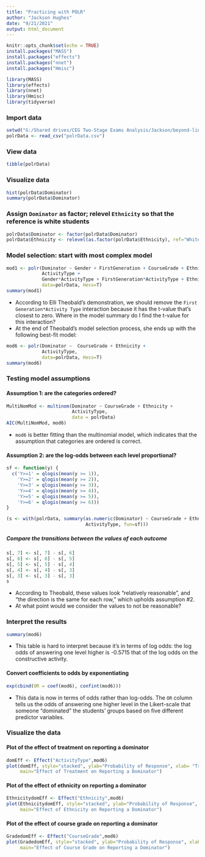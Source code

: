 ```yaml
---
title: "Practicing with POLR"
author: "Jackson Hughes"
date: "9/21/2021"
output: html_document
---
```


```r
knitr::opts_chunk$set(echo = TRUE)
install.packages("MASS")
install.packages("effects")
install.packages("nnet")
install.packages("Hmisc")

library(MASS)
library(effects)
library(nnet)
library(Hmisc)
library(tidyverse)
```

### Import data

```r
setwd("G:/Shared drives/CEG Two-Stage Exams Analysis/Jackson/beyond-linear-regression/BeyondLinearRegression/Proportional Odds Logistic Regression")
polrData <- read_csv("polrData.csv")
```

### View data

```r
tibble(polrData)
```

### Visualize data

```r
hist(polrData$Dominator)
summary(polrData$Dominator)
```

### Assign `Dominator` as factor; relevel `Ethnicity` so that the reference is white students

```r
polrData$Dominator <- factor(polrData$Dominator)
polrData$Ethnicity <- relevel(as.factor(polrData$Ethnicity), ref="White")
```

### Model selection: start with most complex model

```r
mod1 <- polr(Dominator ~ Gender + FirstGeneration + CourseGrade + Ethnicity +
             ActivityType +  
             Gender*ActivityType + FirstGeneration*ActivityType + Ethnicity*ActivityType, 
             data=polrData, Hess=T)
summary(mod1)
```

* According to Elli Theobald's demonstration, we should remove the `First Generation*Activity Type` interaction because it has the t-value that's closest to zero. Where in the model summary do I find the t-value for this interaction?
* At the end of Theobald's model selection process, she ends up with the following best-fit model:

```r
mod6 <- polr(Dominator ~  CourseGrade + Ethnicity +
             ActivityType, 
             data=polrData, Hess=T)
summary(mod6)
```

### Testing model assumptions

#### Assumption 1: are the categories ordered?

```r
MultiNomMod <- multinom(Dominator ~ CourseGrade + Ethnicity + 
                        ActivityType,
                        data = polrData)
AIC(MultiNomMod, mod6)
```

* `mod6` is better fitting than the multinomial model, which indicates that the assumption that categories are ordered is correct.

#### Assumption 2: are the log-odds between each level proportional?

```r
sf <- function(y) {
  c('Y>=1' = qlogis(mean(y >= 1)),
    'Y>=2' = qlogis(mean(y >= 2)),
    'Y>=3' = qlogis(mean(y >= 3)),
    'Y>=4' = qlogis(mean(y >= 4)),
    'Y>=5' = qlogis(mean(y >= 5)),
    'Y>=6' = qlogis(mean(y >= 6)))
}

(s <- with(polrData, summary(as.numeric(Dominator) ~ CourseGrade + Ethnicity + 
                             ActivityType, fun=sf)))
```

##### Compare the transitions between the values of each outcome

```r
s[, 7] <- s[, 7] - s[, 6]
s[, 6] <- s[, 6] - s[, 5]
s[, 5] <- s[, 5] - s[, 4]
s[, 4] <- s[, 4] - s[, 3] 
s[, 3] <- s[, 3] - s[, 3]
s
```

* According to Theobald, these values look "relatively reasonable", and "the direction is the same for each row," which upholds assumption #2.
* At what point would we consider the values to not be reasonable?

### Interpret the results

```r
summary(mod6)
```

* This table is hard to interpret because it's in terms of log odds: the log odds of answering one level higher is -0.5715 that of the log odds on the constructive activity.

#### Convert coefficients to odds by exponentiating

```r
exp(cbind(OR = coef(mod6), confint(mod6)))
```

* This data is now in terms of odds rather than log-odds. The `OR` column tells us the odds of answering one higher level in the Likert-scale that someone "dominated" the students' groups based on five different predictor variables.

### Visualize the data

#### Plot of the effect of treatment on reporting a dominator

```r
domEff <- Effect("ActivityType",mod6)
plot(domEff, style="stacked", ylab="Probability of Response", xlab= "Treatment", 
     main="Effect of Treatment on Reporting a Dominator")
```

#### Plot of the effect of ethnicity on reporting a dominator

```r
EthnicitydomEff <- Effect("Ethnicity",mod6)
plot(EthnicitydomEff, style="stacked", ylab="Probability of Response", xlab= "Ethnicity", 
     main="Effect of Ethnicity on Reporting a Dominator")
```

#### Plot of the effect of course grade on reporting a dominator

```r
GradedomEff <- Effect("CourseGrade",mod6)
plot(GradedomEff, style="stacked", ylab="Probability of Response", xlab= "Course Grade", 
     main="Effect of Course Grade on Reporting a Dominator")
```

